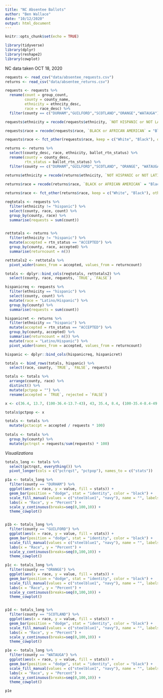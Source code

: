 ```yaml
---
title: "NC Absentee Ballots"
author: "Ben Wallace"
date: "10/12/2020"
output: html_document
---
```


```r
knitr::opts_chunk$set(echo = TRUE)
```

```r
library(tidyverse)
library(dplyr)
library(reshape2)
library(cowplot)
```

NC data taken OCT 18, 2020

```r
requests <- read_csv("data/absentee_requests.csv")
returns <- read_csv("data/absentee_returns.csv")
```

```r
requests <- requests %>%
  rename(count = group_count,
         county = county_name,
         ethnicity = ethncity_desc,
         race = race_desc) %>%
  filter(county == c("DURHAM","GUILFORD","SCOTLAND","ORANGE","WATAUGA"))

requests$ethnicity = recode(requests$ethnicity, `NOT HISPANIC or NOT LATINO` = "nonhispanic" , `HISPANIC or LATINO` = "hispanic", `UNDESIGNATED` = "undesignated")

requests$race = recode(requests$race, `BLACK or AFRICAN AMERICAN` = "Black", `INDIAN AMERICAN or ALASKA NATIVE` = "indianamerican", `TWO or MORE RACES` = "multiracial", `WHITE` = "White", `UNDESIGNATED` = "undesignated", `ASIAN` = "Asian", `NATIVE HAWAIIAN or PACIFIC ISLANDER` = "pacislander", `OTHER` = "Other")

requests$race <- fct_other(requests$race, keep = c("White", "Black"), other_level = "Other") 
```

```r
returns <- returns %>%
  select(county_desc, race, ethnicity, ballot_rtn_status) %>%
  rename(county = county_desc,
         rtn_status = ballot_rtn_status) %>%
  filter(county == c("DURHAM","GUILFORD","SCOTLAND", "ORANGE", "WATAUGA"))

returns$ethnicity = recode(returns$ethnicity, `NOT HISPANIC or NOT LATINO` = "nonhispanic", `HISPANIC or LATINO` = "hispanic", `UNDESIGNATED` = "undesignated", `ASIAN` = "Asian", `NATIVE HAWAIIAN or PACIFIC ISLANDER` = "pacislander", `OTHER` = "Other")

returns$race = recode(returns$race, `BLACK or AFRICAN AMERICAN` = "Black", `INDIAN AMERICAN or ALASKA NATIVE` = "indianamerican", `TWO or MORE RACES` = "multiracial", `WHITE` = "White", `UNDESIGNATED` = "undesignated", `ASIAN` = "Asian", `NATIVE HAWAIIAN or PACIFIC ISLANDER` = "pacislander", `OTHER` = "Other")
  
returns$race <- fct_other(returns$race, keep = c("White", "Black"), other_level = "Other")
```

```r

reqtotals <- requests %>%
  filter(ethnicity != "hispanic") %>%
  select(county, race, count) %>%
  group_by(county, race) %>%
  summarise(requests = sum(count))
  

rettotals <- returns %>%
  filter(ethnicity != "hispanic") %>%
  mutate(accepted = rtn_status == "ACCEPTED") %>%
  group_by(county, race, accepted) %>%
  summarise(returncount = n())

rettotals2 <- rettotals %>%
  pivot_wider(names_from = accepted, values_from = returncount)

totals <- dplyr::bind_cols(reqtotals, rettotals2) %>%
  select(county, race, requests, `TRUE`, `FALSE`)
```

```r
hispanicreq <- requests %>%
  filter(ethnicity == "hispanic") %>%
  select(county, count) %>%
  mutate(race = "Latino/Hispanic") %>%
  group_by(county) %>%
  summarise(requests = sum(count))

hispanicret <- returns %>%
  filter(ethnicity == "hispanic") %>%
  mutate(accepted = rtn_status == "ACCEPTED") %>%
  group_by(county, accepted) %>%
  summarise(returncount = n()) %>%
  mutate(race = "Latino/Hispanic") %>%
  pivot_wider(names_from = accepted, values_from = returncount)

hispanic <- dplyr::bind_cols(hispanicreq, hispanicret) 

totals <- bind_rows(totals, hispanic) %>%
  select(race, county, `TRUE`, `FALSE`, requests)
```

```r
totals <- totals %>%
  arrange(county, race) %>%
  distinct() %>%
  mutate(pctpop = "") %>%
  rename(accepted = `TRUE`, rejected = `FALSE`)

x <- c(36.4, 13.7, (100-36.4-13.7-43), 43, 35.4, 8.4, (100-35.4-8.4-49.4), 49.4, 11.8, 8.6,(100-11.8-8.6-69.5), 69.5, 38.9, 3.3, (100-38.9-3.3-42.5), 42.5, 1.8, 4, (100-1.8-4-91.4), 91.4)

totals$pctpop <- x
```


```r
  
totals <- totals %>%
  mutate(pctaccpt = accepted / requests * 100) 
  
totals <- totals %>%
  group_by(county) %>%
  mutate(pctrqst = requests/sum(requests) * 100)
```

*Visualizations*

```r

totals_long <- totals %>%
  select(pctrqst, everything()) %>%
  pivot_longer(cols = c("pctrqst", "pctpop"), names_to = c("stats"))

p1a <- totals_long %>%
  filter(county == "DURHAM") %>%
  ggplot(aes(x = race, y = value, fill = stats)) +
  geom_bar(position = "dodge", stat = "identity", color = "black") +
  scale_fill_manual(values = c("steelblue1", "navy"), name = "", labels = c("Share of Population", "Share of Requested Ballots")) +
  labs(x = "Race", y = "Percent") +
  scale_y_continuous(breaks=seq(0,100,10)) +
  theme_cowplot()


p1b <- totals_long %>%
  filter(county == "GUILFORD") %>%
  ggplot(aes(x = race, y = value, fill = stats)) +
  geom_bar(position = "dodge", stat = "identity", color = "black") +
  scale_fill_manual(values = c("steelblue1", "navy"), name = "", labels = c("Share of Population", "Share of Requested Ballots")) +
  labs(x = "Race", y = "Percent") +
  scale_y_continuous(breaks=seq(0,100,10)) +
  theme_cowplot()

p1c <- totals_long %>%
  filter(county == "ORANGE") %>%
  ggplot(aes(x = race, y = value, fill = stats)) +
  geom_bar(position = "dodge", stat = "identity", color = "black") +
  scale_fill_manual(values = c("steelblue1", "navy"), name = "", labels = c("Share of Population", "Share of Requested Ballots")) +
  labs(x = "Race", y = "Percent") +
  scale_y_continuous(breaks=seq(0,100,10)) +
  theme_cowplot()


p1d <- totals_long %>%
  filter(county == "SCOTLAND") %>%
  ggplot(aes(x = race, y = value, fill = stats)) +
  geom_bar(position = "dodge", stat = "identity", color = "black") +
  scale_fill_manual(values = c("steelblue1", "navy"), name = "", labels = c("Share of Population", "Share of Requested Ballots")) +
  labs(x = "Race", y = "Percent") +
  scale_y_continuous(breaks=seq(0,100,10)) +
  theme_cowplot()

p1e <- totals_long %>%
  filter(county == "WATAUGA") %>%
  ggplot(aes(x = race, y = value, fill = stats)) +
  geom_bar(position = "dodge", stat = "identity", color = "black") +
  scale_fill_manual(values = c("steelblue1", "navy"), name = "", labels = c("Share of Population", "Share of Requested Ballots")) +
  labs(x = "Race", y = "Percent") +
  scale_y_continuous(breaks=seq(0,100,10)) +
  theme_cowplot()

p1e
```




